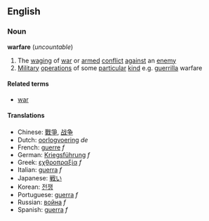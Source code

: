 ==English==
===Noun===
'''warfare''' (''uncountable'')

# The [[wage|waging]] of [[war]] or [[armed]] [[conflict]] [[against]] an [[enemy]]
# [[Military]] [[operation]]s of some [[particular]] [[kind]] e.g. [[guerrilla]] warfare

====Related terms====
*[[war]]

====Translations====
*Chinese: [[戰爭]], [[战争]]
*Dutch: [[oorlogvoering]] ''de''
*French: [[guerre]] ''f''
*German: [[Kriegsführung]] ''f''
*Greek: [[εχθροπραξία]] ''f''
*Italian: [[guerra]] ''f''
*Japanese: [[戦い]]
*Korean: [[전쟁]]
*Portuguese: [[guerra]] ''f''
*Russian: [[война]] ''f''
*Spanish: [[guerra]] ''f''